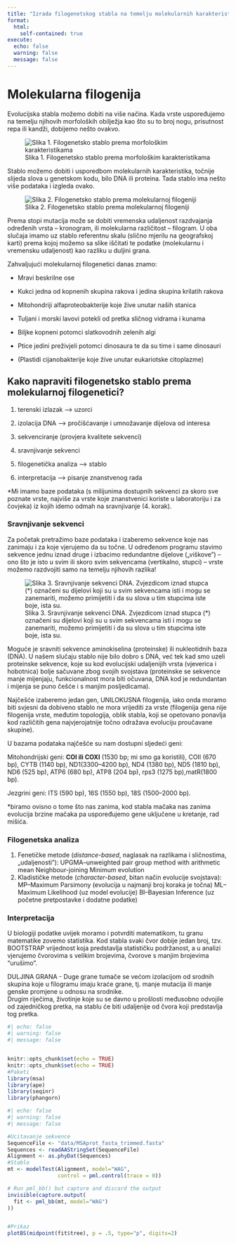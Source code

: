 ---
title: "Izrada filogenetskog stabla na temelju molekularnih karakteristika"
format: 
  html:
    self-contained: true
execute:
  echo: false
  warning: false
  message: false
---

# Molekularna filogenija

Evolucijska stabla možemo dobiti na više načina. Kada vrste uspoređujemo na temelju njihovih morfoloških obilježja kao što su to broj nogu, prisutnost repa ili kandži, dobijemo nešto ovakvo.

![Slika 1. Filogenetsko stablo prema morfološkim karakteristikama](fotografija/morfološki.png)

Stablo možemo dobiti i usporedbom molekularnih karakteristika, točnije slijeda slova u genetskom kodu, bilo DNA ili proteina. Tada stablo ima nešto više podataka i izgleda ovako.

![Slika 2. Filogenetsko stablo prema molekularnoj filogeniji](fotografija/molekularno.png)

Prema stopi mutacija može se dobiti vremenska udaljenost razdvajanja određenih vrsta -- kronogram, ili molekularna različitost -- filogram. U oba slučaja imamo uz stablo referentnu skalu (slično mjerilu na geografskoj karti) prema kojoj možemo sa slike iščitati te podatke (molekularnu i vremensku udaljenost) kao razliku u duljini grana.

Zahvaljujući molekularnoj filogenetici danas znamo:

-   Mravi beskrilne ose 

-   Kukci jedna od kopnenih skupina rakova i jedina skupina krilatih rakova

-   Mitohondriji alfaproteobakterije koje žive unutar naših stanica 

-   Tuljani i morski lavovi potekli od pretka sličnog vidrama i kunama

-   Biljke kopneni potomci slatkovodnih zelenih algi

-   Ptice jedini preživjeli potomci dinosaura te da su time i same dinosauri

-   (Plastidi cijanobakterije koje žive unutar eukariotske citoplazme)

## Kako napraviti filogenetsko stablo prema molekularnoj filogenetici?

1.  terenski izlazak ⟶ uzorci

2.  izolacija DNA ⟶ pročišćavanje i umnožavanje dijelova od interesa

3.  sekvenciranje (provjera kvalitete sekvenci)

4.  sravnjivanje sekvenci

5.  filogenetička analiza ⟶ stablo

6.  interpretacija ⟶ pisanje znanstvenog rada

\*Mi imamo baze podataka (s milijunima dostupnih sekvenci za skoro sve poznate vrste, najviše za vrste koje znanstvenici koriste u laboratoriju i za čovjeka) iz kojih idemo odmah na sravnjivanje (4. korak).

### Sravnjivanje sekvenci

Za početak pretražimo baze podataka i izaberemo sekvence koje nas zanimaju i za koje vjerujemo da su točne. U određenom programu stavimo sekvence jednu iznad druge i izbacimo redundantne dijelove („viškove") -- ono što je isto u svim ili skoro svim sekvencama (vertikalno, stupci) -- vrste možemo razdvojiti samo na temelju njihovih razlika!

![Slika 3. Sravnjivanje sekvenci DNA. Zvjezdicom iznad stupca (\*) označeni su dijelovi koji su u svim sekvencama isti i mogu se zanemariti, možemo primijetiti i da su slova u tim stupcima iste boje, ista su.](fotografija/sravnjivanje.png)

Moguće je sravniti sekvence aminokiselina (proteinske) ili nukleotidnih baza (DNA). U našem slučaju stablo nije bilo dobro s DNA, već tek kad smo uzeli proteinske sekvence, koje su kod evolucijski udaljenijih vrsta (vjeverica i hobotnica) bolje sačuvane zbog svojih svojstava (proteinske se sekvence manje mijenjaju, funkcionalnost mora biti očuvana, DNA kod je redundantan i mijenja se puno češće i s manjim posljedicama).

Najčešće izaberemo jedan gen, UNILOKUSNA filogenija, iako onda moramo biti svjesni da dobiveno stablo ne mora vrijediti za vrste (filogenija gena nije filogenija vrste, međutim topologija, oblik stabla, koji se opetovano ponavlja kod različitih gena najvjerojatnije točno odražava evoluciju proučavane skupine).

U bazama podataka najčešće su nam dostupni sljedeći geni:

Mitohondrijski geni: **COI ili COXI** (1530 bp; mi smo ga koristili), COII (670 bp), CYTB (1140 bp), ND1(3300--4200 bp), ND4 (1380 bp), ND5 (1810 bp), ND6 (525 bp), ATP6 (680 bp), ATP8 (204 bp), rps3 (1275 bp),matR(1800 bp).

Jezgrini geni: ITS (590 bp), 16S (1550 bp), 18S (1500--2000 bp).

\*biramo ovisno o tome što nas zanima, kod stabla mačaka nas zanima evolucija brzine mačaka pa uspoređujemo gene uključene u kretanje, rad mišića.

### Filogenetska analiza

1.  Fenetičke metode (*distance-based*, naglasak na razlikama i sličnostima, „udaljenosti"): UPGMA--unweighted pair group method with arithmetic mean Neighbour-joining Minimum evolution
2.  Kladističke metode (*character-based*, bitan način evolucije svojstava): MP--Maximum Parsimony (evolucija u najmanji broj koraka je točna) ML--Maximum Likelihood (uz model evolucije) BI--Bayesian Inference (uz početne pretpostavke i dodatne podatke)

### Interpretacija

U biologiji podatke uvijek moramo i potvrditi matematikom, tu granu matematike zovemo statistika. Kod stabla svaki čvor dobije jedan broj, tzv. BOOTSTRAP vrijednost koja predstavlja statističku podržanost, a u analizi vjerujemo čvorovima s velikim brojevima, čvorove s manjim brojevima "urušimo".

DULJINA GRANA - Duge grane tumače se većom izolacijom od srodnih skupina koje u filogramu imaju kraće grane, tj. manje mutacija ili manje genske promjene u odnosu na srodnike.\
Drugim riječima, životinje koje su se davno u prošlosti međusobno odvojile od zajedničkog pretka, na stablu će biti udaljenije od čvora koji predstavlja tog pretka.

```{r setup, include=FALSE}
#| echo: false
#| warning: false
#| message: false


knitr::opts_chunk$set(echo = TRUE)
knitr::opts_chunk$set(echo = TRUE)
#Paketi
library(msa)
library(ape)
library(seqinr)
library(phangorn)
```

```{r}
#| echo: false
#| warning: false
#| message: false

#Ucitavanje sekvence
SequenceFile <- "data/MSAprot_fasta_trimmed.fasta"
Sequences <- readAAStringSet(SequenceFile)
Alignment <- as.phyDat(Sequences)
#Stablo
mt <- modelTest(Alignment, model="WAG",
                control = pml.control(trace = 0))

# Run pml_bb() but capture and discard the output
invisible(capture.output(
  fit <- pml_bb(mt, model="WAG")
))


#Prikaz
plotBS(midpoint(fit$tree), p = .5, type="p", digits=2)
```
